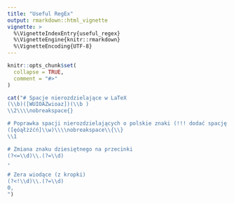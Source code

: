 ```yaml
---
title: "Useful RegEx"
output: rmarkdown::html_vignette
vignette: >
  %\VignetteIndexEntry{useful_regex}
  %\VignetteEngine{knitr::rmarkdown}
  %\VignetteEncoding{UTF-8}
---
```


```r
knitr::opts_chunk$set(
  collapse = TRUE,
  comment = "#>"
)
```
```r
cat("# Spacje nierozdzielające w LaTeX
(\\b)([WUIOAZwioaz])(\\b )
\\2\\\\nobreakspace{}

# Poprawka spacji nierozdzielających o polskie znaki (!!! dodać spację po \\1 !!!)
([ęóąłżźćń]\\w)\\\\nobreakspace\\{\\}
\\1 

# Zmiana znaku dziesiętnego na przecinki
(?<=\\d)\\.(?=\\d)
,

# Zera wiodące (z kropki)
(?<!\\d)\\.(?=\\d)
0,
")
```
